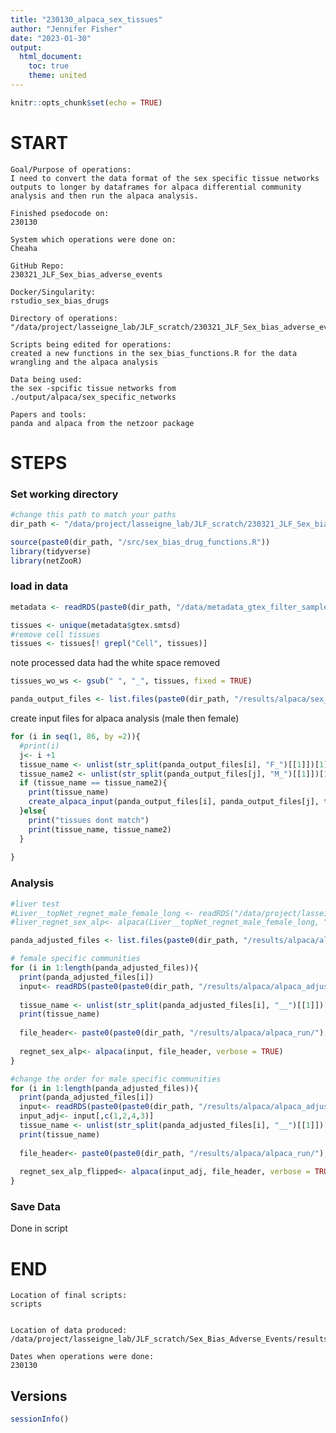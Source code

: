 ```yaml
---
title: "230130_alpaca_sex_tissues"
author: "Jennifer Fisher"
date: "2023-01-30"
output:
  html_document:
    toc: true
    theme: united
---
```


```r
knitr::opts_chunk$set(echo = TRUE)
```

# START 
    Goal/Purpose of operations: 
    I need to convert the data format of the sex specific tissue networks outputs to longer by dataframes for alpaca differential community analysis and then run the alpaca analysis.
    
    Finished psedocode on:
    230130
    
    System which operations were done on: 
    Cheaha
    
    GitHub Repo:
    230321_JLF_Sex_bias_adverse_events
    
    Docker/Singularity: 
    rstudio_sex_bias_drugs
    
    Directory of operations: 
    "/data/project/lasseigne_lab/JLF_scratch/230321_JLF_Sex_bias_adverse_events"
    
    Scripts being edited for operations:
    created a new functions in the sex_bias_functions.R for the data wrangling and the alpaca analysis
    
    Data being used: 
    the sex -spcific tissue networks from ./output/alpaca/sex_specific_networks
    
    Papers and tools:
    panda and alpaca from the netzoor package

# STEPS
### Set working directory 
```r
#change this path to match your paths 
dir_path <- "/data/project/lasseigne_lab/JLF_scratch/230321_JLF_Sex_bias_adverse_events"
```


```r
source(paste0(dir_path, "/src/sex_bias_drug_functions.R"))
library(tidyverse)
library(netZooR)
```


### load in data

```r
metadata <- readRDS(paste0(dir_path, "/data/metadata_gtex_filter_samples.rds"))

tissues <- unique(metadata$gtex.smtsd)
#remove cell tissues
tissues <- tissues[! grepl("Cell", tissues)]
```
note processed data had the white space removed 
```r
tissues_wo_ws <- gsub(" ", "_", tissues, fixed = TRUE)
```

```r
panda_output_files <- list.files(paste0(dir_path, "/results/alpaca/sex_specific_networks"))
```

create input files for alpaca analysis (male then female)
```r
for (i in seq(1, 86, by =2)){
  #print(i)
  j<- i +1
  tissue_name <- unlist(str_split(panda_output_files[i], "F_")[[1]])[1]
  tissue_name2 <- unlist(str_split(panda_output_files[j], "M_")[[1]])[1]
  if (tissue_name == tissue_name2){
    print(tissue_name)
    create_alpaca_input(panda_output_files[i], panda_output_files[j], tissue_name)
  }else{
    print("tissues dont match")
    print(tissue_name, tissue_name2)
  }
  
}
```


### Analysis

```r
#liver test 
#Liver__topNet_regnet_male_female_long <- readRDS("/data/project/lasseigne_lab/JLF_scratch/Sex_Bias_Adverse_Events/output/alpaca/alpaca_adjusted_inputs/Liver__topNet_regnet_male_female_long.rds")
#liver_regnet_sex_alp<- alpaca(Liver__topNet_regnet_male_female_long, "/data/project/lasseigne_lab/JLF_scratch/Sex_Bias_Adverse_Events/output/alpaca/alpaca_run/liver_test", verbose = TRUE)

```


```r
panda_adjusted_files <- list.files(paste0(dir_path, "/results/alpaca/alpaca_adjusted_inputs"))
```

```r
# female specific communities
for (i in 1:length(panda_adjusted_files)){
  print(panda_adjusted_files[i])
  input<- readRDS(paste0(paste0(dir_path, "/results/alpaca/alpaca_adjusted_inputs/"),  panda_adjusted_files[i], sep = ""))
  
  tissue_name <- unlist(str_split(panda_adjusted_files[i], "__")[[1]])[1]
  print(tissue_name)
  
  file_header<- paste0(paste0(dir_path, "/results/alpaca/alpaca_run/"),  tissue_name, "_",sep = "")
  
  regnet_sex_alp<- alpaca(input, file_header, verbose = TRUE)
}
```


```r
#change the order for male specific communities
for (i in 1:length(panda_adjusted_files)){
  print(panda_adjusted_files[i])
  input<- readRDS(paste0(paste0(dir_path, "/results/alpaca/alpaca_adjusted_inputs/"),  panda_adjusted_files[i], sep = ""))
  input_adj<- input[,c(1,2,4,3)]
  tissue_name <- unlist(str_split(panda_adjusted_files[i], "__")[[1]])[1]
  print(tissue_name)
  
  file_header<- paste0(paste0(dir_path, "/results/alpaca/alpaca_run/"),  tissue_name, "female", "male" , "_",sep = "")
  
  regnet_sex_alp_flipped<- alpaca(input_adj, file_header, verbose = TRUE)
}
```


### Save Data
Done in script
    
# END
    Location of final scripts:
    scripts
  
    
    Location of data produced:
    /data/project/lasseigne_lab/JLF_scratch/Sex_Bias_Adverse_Events/results/lioness/adjusted_lioness_outputs
    
    Dates when operations were done:
    230130
    
## Versions
```r
sessionInfo()
```